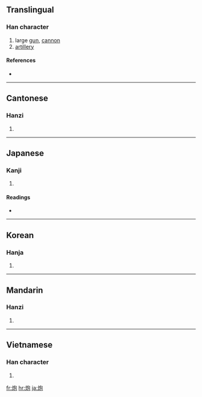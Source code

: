 {{also|砲}}
==Translingual==

===Han character===
{{Han char|rn=86|rad=火|as=05|sn=9|four=9781<sub>2</sub>|canj=火心口山 (FPRU)|ids=⿰[[火]][[包]]}}

# large [[gun]], [[cannon]]
# [[artillery]]

====References====
* {{Han ref|kx=0668.250|dkj=18954|dj=1078.010|hdz=32196.120|uh=70AE|ud=28846|bh=ACB6|bd=44214}}

----

==Cantonese==

===Hanzi===
{{yue-hanzi|jyut=[[baau1]], [[paau3]]|y=baau1, paau3}}

# {{defn|Cantonese|sort=火05}}

----

==Japanese==

===Kanji===
{{ja-kanji|grade=|rs=火05}}

# {{defn|Japanese}}

====Readings====
* {{ja-readings|on=[[ほう]] (hō)|kun=[[あぶる]] (aburu)}}

----

==Korean==

===Hanja===
{{ko-hanja|hangeul=포|eumhun=|rv=po|mr=p'o|y=pho}}

# {{defn|Korean|sort=火05}}

----

==Mandarin==

===Hanzi===
{{cmn-hanzi|pin=[[pào]] ([[pao4]])|wg=p'ao<sup>4</sup>}}

# {{defn|Mandarin|sort=火05}}

----

==Vietnamese==

===Han character===
{{vi-hantu|[[pháo]], [[than]], [[bác]], [[bào]]|rs=火05}}

# {{defn|Vietnamese|sort=火05}}

[[fr:炮]]
[[hr:炮]]
[[ja:炮]]